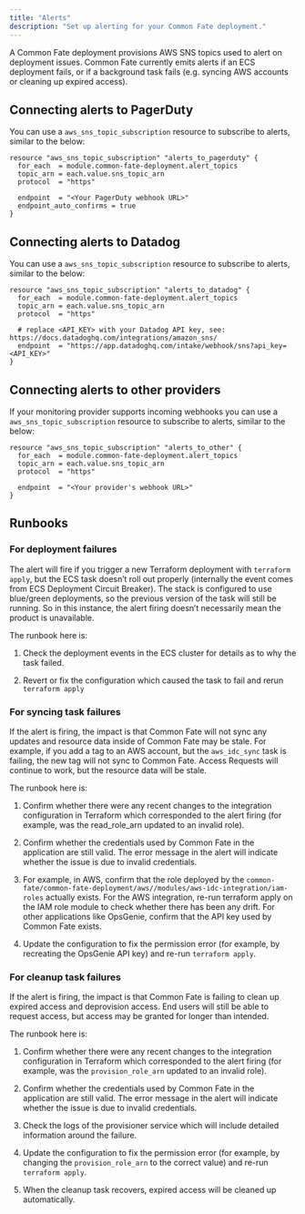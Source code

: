 ```yaml
---
title: "Alerts"
description: "Set up alerting for your Common Fate deployment."
---
```


A Common Fate deployment provisions AWS SNS topics used to alert on deployment issues. Common Fate currently emits alerts if an ECS deployment fails, or if a background task fails (e.g. syncing AWS accounts or cleaning up expired access).

## Connecting alerts to PagerDuty

You can use a `aws_sns_topic_subscription` resource to subscribe to alerts, similar to the below:

```hcl
resource "aws_sns_topic_subscription" "alerts_to_pagerduty" {
  for_each  = module.common-fate-deployment.alert_topics
  topic_arn = each.value.sns_topic_arn
  protocol  = "https"

  endpoint  = "<Your PagerDuty webhook URL>"
  endpoint_auto_confirms = true
}
```

## Connecting alerts to Datadog

You can use a `aws_sns_topic_subscription` resource to subscribe to alerts, similar to the below:

```hcl
resource "aws_sns_topic_subscription" "alerts_to_datadog" {
  for_each  = module.common-fate-deployment.alert_topics
  topic_arn = each.value.sns_topic_arn
  protocol  = "https"

  # replace <API_KEY> with your Datadog API key, see: https://docs.datadoghq.com/integrations/amazon_sns/
  endpoint  = "https://app.datadoghq.com/intake/webhook/sns?api_key=<API_KEY>"
}
```

## Connecting alerts to other providers

If your monitoring provider supports incoming webhooks you can use a `aws_sns_topic_subscription` resource to subscribe to alerts, similar to the below:

```hcl
resource "aws_sns_topic_subscription" "alerts_to_other" {
  for_each  = module.common-fate-deployment.alert_topics
  topic_arn = each.value.sns_topic_arn
  protocol  = "https"

  endpoint  = "<Your provider's webhook URL>"
}
```

## Runbooks

### For deployment failures

The alert will fire if you trigger a new Terraform deployment with `terraform apply`, but the ECS task doesn’t roll out properly (internally the event comes from ECS Deployment Circuit Breaker). The stack is configured to use blue/green deployments, so the previous version of the task will still be running. So in this instance, the alert firing doesn’t necessarily mean the product is unavailable.

The runbook here is:

1. Check the deployment events in the ECS cluster for details as to why the task failed.

2. Revert or fix the configuration which caused the task to fail and rerun `terraform apply`

### For syncing task failures

If the alert is firing, the impact is that Common Fate will not sync any updates and resource data inside of Common Fate may be stale. For example, if you add a tag to an AWS account, but the `aws_idc_sync` task is failing, the new tag will not sync to Common Fate. Access Requests will continue to work, but the resource data will be stale.

The runbook here is:

1. Confirm whether there were any recent changes to the integration configuration in Terraform which corresponded to the alert firing (for example, was the read_role_arn updated to an invalid role).

1. Confirm whether the credentials used by Common Fate in the application are still valid. The error message in the alert will indicate whether the issue is due to invalid credentials.

1. For example, in AWS, confirm that the role deployed by the `common-fate/common-fate-deployment/aws//modules/aws-idc-integration/iam-roles` actually exists. For the AWS integration, re-run terraform apply on the IAM role module to check whether there has been any drift. For other applications like OpsGenie, confirm that the API key used by Common Fate exists.

1. Update the configuration to fix the permission error (for example, by recreating the OpsGenie API key) and re-run `terraform apply`.

### For cleanup task failures

If the alert is firing, the impact is that Common Fate is failing to clean up expired access and deprovision access. End users will still be able to request access, but access may be granted for longer than intended.

The runbook here is:

1. Confirm whether there were any recent changes to the integration configuration in Terraform which corresponded to the alert firing (for example, was the `provision_role_arn` updated to an invalid role).

1. Confirm whether the credentials used by Common Fate in the application are still valid. The error message in the alert will indicate whether the issue is due to invalid credentials.

1. Check the logs of the provisioner service which will include detailed information around the failure.

1. Update the configuration to fix the permission error (for example, by changing the `provision_role_arn` to the correct value) and re-run `terraform apply`.

1. When the cleanup task recovers, expired access will be cleaned up automatically.
